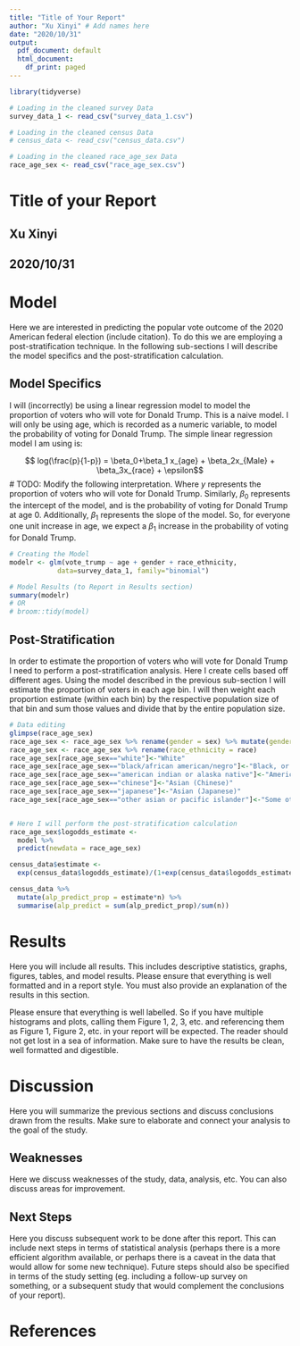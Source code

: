 ```yaml
---
title: "Title of Your Report"
author: "Xu Xinyi" # Add names here 
date: "2020/10/31"
output:
  pdf_document: default
  html_document:
    df_print: paged
---
```


```r
library(tidyverse)

# Loading in the cleaned survey Data
survey_data_1 <- read_csv("survey_data_1.csv")

# Loading in the cleaned census Data
# census_data <- read_csv("census_data.csv")

# Loading in the cleaned race_age_sex Data
race_age_sex <- read_csv("race_age_sex.csv")

```

# Title of your Report

## Xu Xinyi
## 2020/10/31


# Model

Here we are interested in predicting the popular vote outcome of the 2020 American federal election (include citation). To do this we are employing a post-stratification technique. In the following sub-sections I will describe the model specifics and the post-stratification calculation.


## Model Specifics
I will (incorrectly) be using a linear regression model to model the proportion of voters who will vote for Donald Trump. This is a naive model. I will only be using age, which is recorded as a numeric variable, to model the probability of voting for Donald Trump. The simple linear regression model I am using is:

$$ log(\frac{p}{1-p}) = \beta_0+\beta_1  x_{age} + \beta_2x_{Male} + \beta_3x_{race} + \epsilon$$
# TODO: Modify the following interpretation.
Where $y$ represents the proportion of voters who will vote for Donald Trump. Similarly, $\beta_0$ represents the intercept of the model, and is the probability of voting for Donald Trump at age 0. Additionally, $\beta_1$ represents the slope of the model. So, for everyone one unit increase in age, we expect a $\beta_1$ increase in the probability of voting for Donald Trump.

```r

# Creating the Model
modelr <- glm(vote_trump ~ age + gender + race_ethnicity, 
            data=survey_data_1, family="binomial")

# Model Results (to Report in Results section)
summary(modelr)
# OR
# broom::tidy(model)

```

## Post-Stratification 

In order to estimate the proportion of voters who will vote for Donald Trump I need to perform a post-stratification analysis. Here I create cells based off different ages. Using the model described in the previous sub-section I will estimate the proportion of voters in each age bin. I will then weight each proportion estimate (within each bin) by the respective population size of that bin and sum those values and divide that by the entire population size. 

```r
# Data editing
glimpse(race_age_sex)
race_age_sex <- race_age_sex %>% rename(gender = sex) %>% mutate(gender = ifelse(gender == "male","Male","Female"))
race_age_sex <- race_age_sex %>% rename(race_ethnicity = race)
race_age_sex[race_age_sex=="white"]<-"White"
race_age_sex[race_age_sex=="black/african american/negro"]<-"Black, or African American"
race_age_sex[race_age_sex=="american indian or alaska native"]<-"American Indian or Alaska Native"
race_age_sex[race_age_sex=="chinese"]<-"Asian (Chinese)"
race_age_sex[race_age_sex=="japanese"]<-"Asian (Japanese)"
race_age_sex[race_age_sex=="other asian or pacific islander"]<-"Some other race"


# Here I will perform the post-stratification calculation
race_age_sex$logodds_estimate <-
  model %>%
  predict(newdata = race_age_sex)

census_data$estimate <-
  exp(census_data$logodds_estimate)/(1+exp(census_data$logodds_estimate))

census_data %>%
  mutate(alp_predict_prop = estimate*n) %>%
  summarise(alp_predict = sum(alp_predict_prop)/sum(n))


```


# Results

Here you will include all results. This includes descriptive statistics, graphs, figures, tables, and model results. Please ensure that everything is well formatted and in a report style. You must also provide an explanation of the results in this section. 

Please ensure that everything is well labelled. So if you have multiple histograms and plots, calling them Figure 1, 2, 3, etc. and referencing them as Figure 1, Figure 2, etc. in your report will be expected. The reader should not get lost in a sea of information. Make sure to have the results be clean, well formatted and digestible.

# Discussion

Here you will summarize the previous sections and discuss conclusions drawn from the results. Make sure to elaborate and connect your analysis to the goal of the study.

## Weaknesses

Here we discuss weaknesses of the study, data, analysis, etc. You can also discuss areas for improvement.

## Next Steps

Here you discuss subsequent work to be done after this report. This can include next steps in terms of statistical analysis (perhaps there is a more efficient algorithm available, or perhaps there is a caveat in the data that would allow for some new technique). Future steps should also be specified in terms of the study setting (eg. including a follow-up survey on something, or a subsequent study that would complement the conclusions of your report).


# References



